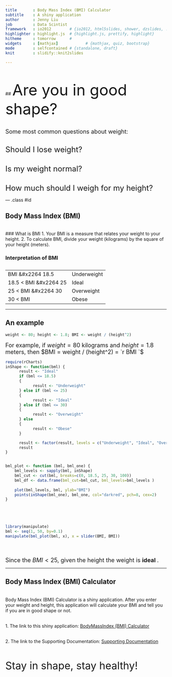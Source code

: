 ```yaml
---
title       : Body Mass Index (BMI) Calculator
subtitle    : A shiny application
author      : Jenny Liu
job         : Data Scintist
framework   : io2012        # {io2012, html5slides, shower, dzslides, ...}
highlighter : highlight.js  # {highlight.js, prettify, highlight}
hitheme     : tomorrow      # 
widgets     : [mathjax]            # {mathjax, quiz, bootstrap}
mode        : selfcontained # {standalone, draft}
knit        : slidify::knit2slides

---
```




<br/>
<br/>
## <font size="10"> Are you in good shape?  </font>
<br/>
<br/>

<font size="4.5"> Some most common questions about weight: </font>


<br/>
<font size="5"> Should I lose weight? </font>

<br/>
<font size="5"> Is my weight normal? </font>

<br/>
<font size="5"> How much should I weigh for my height? </font>


--- .class #id 


## Body Mass Index (BMI)

<br/>
### What is BMI
1. Your BMI is a measure that relates your weight to your height. 
2. To calculate BMI, divide your weight (kilograms) by the square of your height (meters).



### Interpretation of BMI


<table style="width:400px; boder:1px; margin-top:0.3cm; padding-top:0.3cm; font-size=4">
<tr>
  <td> BMI &#x2264 18.5 </td>
  <td> Underweight</td>  
</tr>

<tr>
  <td>18.5 < BMI &#x2264 25</td>
  <td> Ideal</td>  
</tr>

<tr>
  <td>25 < BMI &#x2264 30 </td>
  <td> Overweight</td>  
</tr>

<tr>
  <td> 30 < BMI </td>
  <td> Obese</td>  
</tr>
</table>








---



## An example



```r
weight <- 80; height <- 1.8; BMI <- weight / (height^2)
```
<font size="4">
For example,  if $weight=80$ kilograms and $height=1.8$ meters, then  $BMI = weight / (height^2) = `r BMI `$
</font>

```r
require(rCharts)
inShape <- function(bml) {
      result <- "Ideal"
      if (bml <= 18.5)
      {
            result <- "Underweight"
      } else if (bml <= 25)
      {
            result <- "Ideal"
      } else if (bml <= 30)
      {
            result <- "Overweight"
      } else 
      {
            result <- "Obese"
      } 

      result <- factor(result, levels = c("Underweight", "Ideal", "Overweight", "Obese"))
      result
}


bml_plot <- function (bml, bml_one) {
    bml_levels <- sapply(bml, inShape)
    bml_cut <- cut(bml, breaks=c(0, 18.5, 25, 30, 100))
    bml_df <- data.frame(bml_cut=bml_cut, bml_levels=bml_levels )
    
    plot(bml_levels, bml, ylab="BMI")
    points(inShape(bml_one), bml_one, col="darkred", pch=8, cex=2)
}





library(manipulate)
bml <- seq(1, 50, by=0.1)
manipulate(bml_plot(bml, x), x = slider(BMI, BMI))





```

<font size="4">
Since the $BMI < 25$,  given the height the weight is <b> ideal </b>.
</font>



---


## Body Mass Index (BMI) Calculator

<br/>
Body Mass Index (BMI) Calculator is a shiny application. After you enter your weight and height, this application will calculate your BMI and tell you if you are in good shape or not.

<br/>
1. The link to this shiny application:
<a href="https://jenneyliu.shinyapps.io/Project/" target="_blank">BodyMassIndex (BMI) Calculator</a>

<br/>
2. The link to the Supporting Documentation:
<a href="https://jenneyliu.shinyapps.io/Project/readme.html" target="_blank">Supporting Documentation</a>

<br/>
<br/>
<font size="6"> Stay in shape,  stay healthy! </font>







